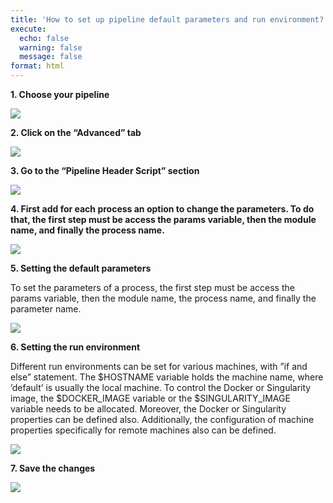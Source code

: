 ---
title: 'How to set up pipeline default parameters and run environment?'
execute:
  echo: false
  warning: false
  message: false
format: html
---
**1. Choose your pipeline**

![](https://ajeuwbhvhr.cloudimg.io/colony-recorder.s3.amazonaws.com/files/2023-08-15/9bdfd2d7-7273-44b7-af12-945a14a7ab9c/screenshot.png?tl_px=0,0&br_px=859,481&force_format=png&width=560.0)

**2. Click on the "Advanced" tab**

![](https://ajeuwbhvhr.cloudimg.io/colony-recorder.s3.amazonaws.com/files/2023-08-15/4d81701c-c3b3-48ae-967a-25cee26b04ff/user_cropped_screenshot.jpeg?tl_px=82,0&br_px=1157,600&force_format=png&width=560.0&wat_scale=50&wat=1&wat_opacity=0.7&wat_gravity=northwest&wat_url=https://colony-recorder.s3.us-west-1.amazonaws.com/images/watermarks/FB923C_standard.png&wat_pad=262,121)

**3. Go to the "Pipeline Header Script" section**

![](https://ajeuwbhvhr.cloudimg.io/colony-recorder.s3.amazonaws.com/files/2023-08-10/3c5db261-4a39-4483-af28-aacd554dcea1/screenshot.png?tl_px=0,0&br_px=1120,626&force_format=png&width=560.0)

**4. First add for each process an option to change the parameters.
To do that, the first step must be access the params variable, then the module name, and finally the process name.**

![](https://ajeuwbhvhr.cloudimg.io/colony-recorder.s3.amazonaws.com/files/2023-08-10/95fc0d9f-812b-4b4e-a063-663dd96738fc/user_cropped_screenshot.jpeg?tl_px=0,0&br_px=823,103&force_format=png&width=560.0)

**5. Setting the default parameters**

To set the parameters of a process, the first step must be access the params variable, then the module name, the process name, and finally the parameter name.

![](https://ajeuwbhvhr.cloudimg.io/colony-recorder.s3.amazonaws.com/files/2023-08-10/11c7db77-fca3-4a11-a719-d7bbd1c44583/user_cropped_screenshot.jpeg?tl_px=0,0&br_px=953,281&force_format=png&width=560.0)

**6. Setting the run environment**

Different run environments can be set for various machines, with ”if and else” statement. The $HOSTNAME variable holds the machine name, where ’default’ is usually the local machine. To control the Docker or Singularity image, the $DOCKER_IMAGE variable or the $SINGULARITY_IMAGE variable needs to be allocated. Moreover, the Docker or Singularity properties can be defined also. Additionally, the configuration of machine properties specifically for remote machines also can be defined.

![](https://ajeuwbhvhr.cloudimg.io/colony-recorder.s3.amazonaws.com/files/2023-08-10/17a0f813-2b2e-49ba-a431-ccf731c4dfa0/screenshot.jpeg?tl_px=0,0&br_px=561,224&force_format=png&width=560.0)

**7. Save the changes**

![](https://ajeuwbhvhr.cloudimg.io/colony-recorder.s3.amazonaws.com/files/2023-08-15/ac4704a2-ebfd-4514-bda2-bf7105552afd/user_cropped_screenshot.jpeg?tl_px=17,0&br_px=1092,600&force_format=png&width=560.0&wat_scale=50&wat=1&wat_opacity=0.7&wat_gravity=northwest&wat_url=https://colony-recorder.s3.us-west-1.amazonaws.com/images/watermarks/FB923C_standard.png&wat_pad=262,71)


